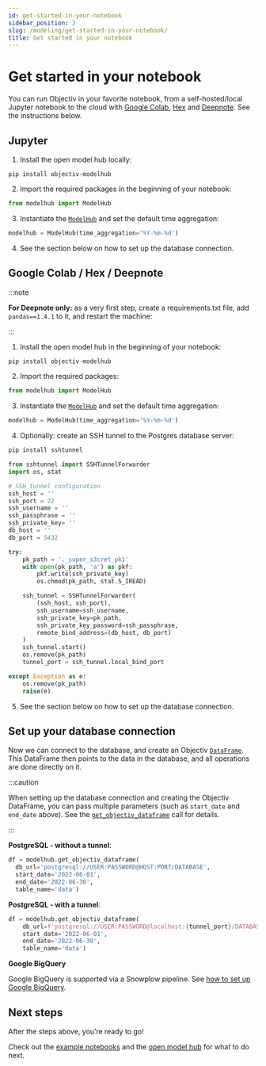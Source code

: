 ```yaml
---
id: get-started-in-your-notebook
sidebar_position: 2
slug: /modeling/get-started-in-your-notebook/
title: Get started in your notebook
---
```


# Get started in your notebook

You can run Objectiv in your favorite notebook, from a self-hosted/local Jupyter notebook to the cloud with
[Google Colab](https://colab.research.google.com/), [Hex](https://hex.tech/) and
[Deepnote](https://deepnote.com). See the instructions below.

## Jupyter

1. Install the open model hub locally:

```console
pip install objectiv-modelhub
```

2. Import the required packages in the beginning of your notebook:

```python
from modelhub import ModelHub
```

3. Instantiate the [`ModelHub`](/modeling/open-model-hub/api-reference/ModelHub/modelhub.ModelHub.mdx) and set the default time aggregation:

```python
modelhub = ModelHub(time_aggregation='%Y-%m-%d')
```

4. See the section below on how to set up the database connection.

## Google Colab / Hex / Deepnote

:::note

**For Deepnote only:** as a very first step, create a requirements.txt file, add `pandas==1.4.1` to it,
and restart the machine:


:::

1. Install the open model hub in the beginning of your notebook:

```python
pip install objectiv-modelhub
```

2. Import the required packages:

```python
from modelhub import ModelHub
```

3. Instantiate the [`ModelHub`](/modeling/open-model-hub/api-reference/ModelHub/modelhub.ModelHub.mdx) and set the default time aggregation:

```python
modelhub = ModelHub(time_aggregation='%Y-%m-%d')
```

4. Optionally: create an SSH tunnel to the Postgres database server:

```python
pip install sshtunnel
```

```python
from sshtunnel import SSHTunnelForwarder
import os, stat

# SSH tunnel configuration
ssh_host = ''
ssh_port = 22
ssh_username = ''
ssh_passphrase = ''
ssh_private_key= ''
db_host = ''
db_port = 5432

try:
    pk_path = '._super_s3cret_pk1'
    with open(pk_path, 'a') as pkf:
        pkf.write(ssh_private_key)
        os.chmod(pk_path, stat.S_IREAD)

    ssh_tunnel = SSHTunnelForwarder(
        (ssh_host, ssh_port),
        ssh_username=ssh_username,
        ssh_private_key=pk_path,
        ssh_private_key_password=ssh_passphrase,
        remote_bind_address=(db_host, db_port)
    )
    ssh_tunnel.start()
    os.remove(pk_path)
    tunnel_port = ssh_tunnel.local_bind_port

except Exception as e:
    os.remove(pk_path)
    raise(e)
```

5. See the section below on how to set up the database connection.

## Set up your database connection

Now we can connect to the database, and create an Objectiv [`DataFrame`](/modeling/bach/api-reference/DataFrame/bach.DataFrame.mdx). This
DataFrame then points to the data in the database, and all operations are done directly on it.

:::caution

When setting up the database connection and creating the Objectiv DataFrame, you can pass multiple
parameters (such as `start_date` and `end_date` above). See the
[`get_objectiv_dataframe`](/modeling/open-model-hub/api-reference/ModelHub/modelhub.ModelHub.get_objectiv_dataframe.mdx) call for details.


:::

**PostgreSQL - without a tunnel**:

```python
df = modelhub.get_objectiv_dataframe(
  db_url='postgresql://USER:PASSWORD@HOST:PORT/DATABASE',
  start_date='2022-06-01',
  end_date='2022-06-30',
  table_name='data')
```

**PostgreSQL - with a tunnel**:

```python
df = modelhub.get_objectiv_dataframe(
    db_url=f'postgresql://USER:PASSWORD@localhost:{tunnel_port}/DATABASE',
    start_date='2022-06-01',
    end_date='2022-06-30',
    table_name='data')
```

**Google BigQuery**

Google BigQuery is supported via a Snowplow pipeline. See [how to set up Google BigQuery](/docs/tracking/backend/snowplow/google-bigquery).

## Next steps

After the steps above, you’re ready to go!

Check out the [example notebooks](/modeling/example-notebooks/index.mdx) and the
[open model hub](/modeling/open-model-hub/index.mdx) for what to do next.
